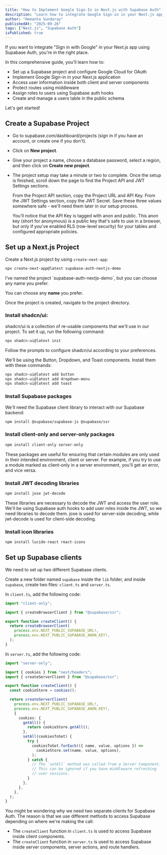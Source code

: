 ```yaml
---
title: "How to Implement Google Sign-In in Next.js with Supabase Auth"
description: "Learn how to integrate Google Sign-in in your Next.js app using Supabase Auth."
author: "Hemanta Sundaray"
publishedAt: "2025-09-26"
tags: ["Next.js", "Supabase Auth"]
isPublished: true
---
```



If you want to integrate "Sign in with Google" in your Next.js app using Supabase Auth, you're in the right place.

In this comprehensive guide, you'll learn how to:

- Set up a Supabase project and configure Google Cloud for OAuth
- Implement Google Sign-in in your Next.js application
- Access user information inside both client and server components
- Protect routes using middleware
- Assign roles to users using Supabase auth hooks
- Create and manage a users table in the public schema

Let's get started!

## Create a Supabase Project

- Go to supabase.com/dashboard/projects (sign in if you have an account, or create one if you don't).

- Click on **New project**.

- Give your project a name, choose a database password, select a region, and then click on **Create new project**.

- The project setup may take a minute or two to complete. Once the setup is finished, scroll down the page to find the Project API and JWT Settings sections.

  From the Project API section, copy the Project URL and API Key. From the JWT Settings section, copy the JWT Secret. Save these three values somewhere safe - we'll need them later in our setup process.

  You'll notice that the API Key is tagged with anon and public. This anon key (short for anonymous) is a public key that's safe to use in a browser, but only if you've enabled RLS (row-level security) for your tables and configured appropriate policies.

## Set up a Next.js Project

Create a Next.js project by using `create-next-app`:

```bash title="Terminal"
npx create-next-app@latest supabase-auth-nextjs-demo
```

<Note>
  I’ve named the project `supabase-auth-nextjs-demo`, but you can choose any
  name you prefer.

You can choose any **name** you prefer.

</Note>

Once the project is created, navigate to the project directory.

### Install shadcn/ui:

shadcn/ui is a collection of re-usable components that we'll use in our project. To set it up, run the following command:

```bash title="Terminal"
npx shadcn-ui@latest init
```

Follow the prompts to configure shadcn/ui according to your preferences.

We'll be using the Button, Dropdown, and Toast components. Install them with these commands:

```bash title="Terminal"
npx shadcn-ui@latest add button
npx shadcn-ui@latest add dropdown-menu
npx shadcn-ui@latest add toast
```

### Install Supabase packages

We'll need the Supabase client library to interact with our Supabase backend:

```bash title="Terminal"
npm install @supabase/supabase-js @supabase/ssr
```

### Install client-only and server-only packages

```bash title="Terminal"
npm install client-only server-only
```

These packages are useful for ensuring that certain modules are only used in their intended environment, client or server. For example, if you try to use a module marked as client-only in a server environment, you'll get an error, and vice versa.

### Install JWT decoding libraries

```bash title="Terminal"
npm install jose jwt-decode
```

These libraries are necessary to decode the JWT and access the user role. We'll be using Supabase auth hooks to add user roles inside the JWT, so we need libraries to decode them. jose is used for server-side decoding, while jwt-decode is used for client-side decoding.

### Install icon libraries

```bash title="Terminal"
npm install lucide-react react-icons
```

## Set up Supabase clients

We need to set up two different Supabase clients.

Create a new folder named `supabase` inside the `lib` folder, and inside `supabase`, create two files: `client.ts` and `server.ts`.

In `client.ts`, add the following code:

```ts title="lib/supabase/client.ts"
import "client-only";

import { createBrowserClient } from "@supabase/ssr";

export function createClient() {
  return createBrowserClient(
    process.env.NEXT_PUBLIC_SUPABASE_URL!,
    process.env.NEXT_PUBLIC_SUPABASE_ANON_KEY!,
  );
}
```

In `server.ts`, add the following code:

```ts title="lib/supabase/server.ts"
import "server-only";

import { cookies } from "next/headers";
import { createServerClient } from "@supabase/ssr";

export function createClient() {
  const cookieStore = cookies();

  return createServerClient(
    process.env.NEXT_PUBLIC_SUPABASE_URL!,
    process.env.NEXT_PUBLIC_SUPABASE_ANON_KEY!,
    {
      cookies: {
        getAll() {
          return cookieStore.getAll();
        },
        setAll(cookiesToSet) {
          try {
            cookiesToSet.forEach(({ name, value, options }) =>
              cookieStore.set(name, value, options),
            );
          } catch {
            // The `setAll` method was called from a Server Component.
            // This can be ignored if you have middleware refreshing
            // user sessions.
          }
        },
      },
    },
  );
}
```

You might be wondering why we need two separate clients for Supabase Auth. The reason is that we use different methods to access Supabase depending on where we're making the call:

- The `createClient` function in `client.ts` is used to access Supabase inside client components.
- The `createClient` function in `server.ts` is used to access Supabase inside server components, server actions, and route handlers.
